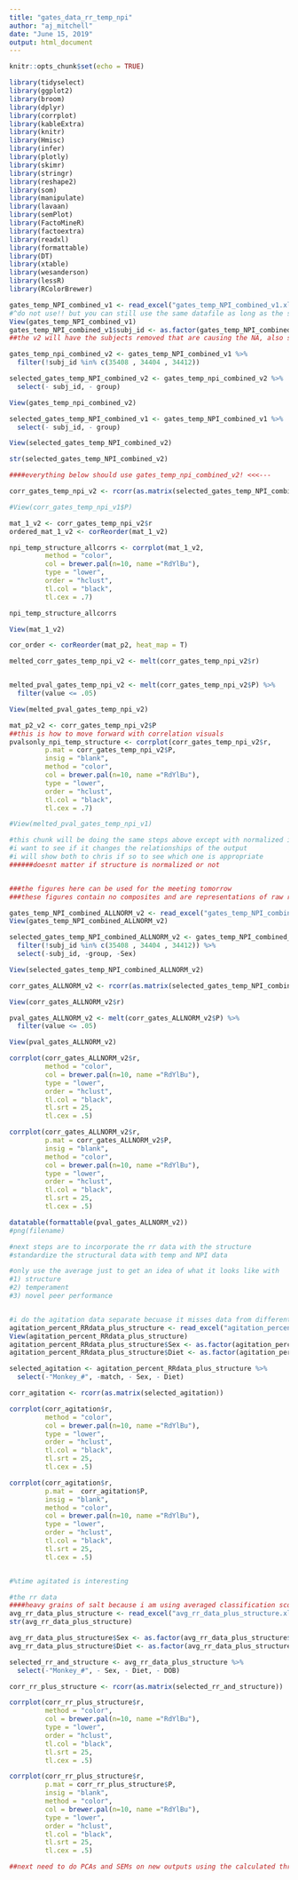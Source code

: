 ```yaml
---
title: "gates_data_rr_temp_npi"
author: "aj_mitchell"
date: "June 15, 2019"
output: html_document
---
```


```r
knitr::opts_chunk$set(echo = TRUE)
```

```r
library(tidyselect)
library(ggplot2)
library(broom)
library(dplyr)
library(corrplot)
library(kableExtra)
library(knitr)
library(Hmisc)
library(infer)
library(plotly) 
library(skimr)
library(stringr)
library(reshape2)
library(som)
library(manipulate)
library(lavaan)
library(semPlot)
library(FactoMineR)
library(factoextra)
library(readxl)
library(formattable)
library(DT)
library(xtable)
library(wesanderson)
library(lessR)
library(RColorBrewer)
```


```r
gates_temp_NPI_combined_v1 <- read_excel("gates_temp_NPI_combined_v1.xlsx") 
#^do not use!! but you can still use the same datafile as long as the subjects with missing data are cleaned like below
View(gates_temp_NPI_combined_v1)
gates_temp_NPI_combined_v1$subj_id <- as.factor(gates_temp_NPI_combined_v1$subj_id)
##the v2 will have the subjects removed that are causing the NA, also stereotypy behaviors were removed becuase they did not have any variance and they were causing their own error

gates_temp_npi_combined_v2 <- gates_temp_NPI_combined_v1 %>%
  filter(!subj_id %in% c(35408 , 34404 , 34412))

selected_gates_temp_NPI_combined_v2 <- gates_temp_npi_combined_v2 %>%
  select(- subj_id, - group)

View(gates_temp_npi_combined_v2)

selected_gates_temp_NPI_combined_v1 <- gates_temp_NPI_combined_v1 %>%
  select(- subj_id, - group)

View(selected_gates_temp_NPI_combined_v2)

str(selected_gates_temp_NPI_combined_v2)

```


```r

####everything below should use gates_temp_npi_combined_v2! <<<---

corr_gates_temp_npi_v2 <- rcorr(as.matrix(selected_gates_temp_NPI_combined_v2))

#View(corr_gates_temp_npi_v1$P)

mat_1_v2 <- corr_gates_temp_npi_v2$r
ordered_mat_1_v2 <- corReorder(mat_1_v2)

npi_temp_structure_allcorrs <- corrplot(mat_1_v2,
         method = "color",
         col = brewer.pal(n=10, name ="RdYlBu"),
         type = "lower",
         order = "hclust", 
         tl.col = "black",
         tl.cex = .7)

npi_temp_structure_allcorrs

View(mat_1_v2)

cor_order <- corReorder(mat_p2, heat_map = T)

melted_corr_gates_temp_npi_v2 <- melt(corr_gates_temp_npi_v2$r)


melted_pval_gates_temp_npi_v2 <- melt(corr_gates_temp_npi_v2$P) %>%
  filter(value <= .05)

View(melted_pval_gates_temp_npi_v2)

mat_p2_v2 <- corr_gates_temp_npi_v2$P
##this is how to move forward with correlation visuals 
pvalsonly_npi_temp_structure <- corrplot(corr_gates_temp_npi_v2$r,
         p.mat = corr_gates_temp_npi_v2$P,
         insig = "blank",
         method = "color",
         col = brewer.pal(n=10, name ="RdYlBu"),
         type = "lower",
         order = "hclust", 
         tl.col = "black",
         tl.cex = .7)

#View(melted_pval_gates_temp_npi_v1)

```


```r
#this chunk will be doing the same steps above except with normalized imaging data
#i want to see if it changes the relationships of the output
#i will show both to chris if so to see which one is appropriate
######doesnt matter if structure is normalized or not


###the figures here can be used for the meeting tomorrow
###these figures contain no composites and are representations of raw relationships. 

gates_temp_NPI_combined_ALLNORM_v2 <- read_excel("gates_temp_NPI_combined_ALLNORM_v2.xlsx")
View(gates_temp_NPI_combined_ALLNORM_v2)

selected_gates_temp_NPI_combined_ALLNORM_v2 <- gates_temp_NPI_combined_ALLNORM_v2 %>%
  filter(!subj_id %in% c(35408 , 34404 , 34412)) %>%
  select(-subj_id, -group, -Sex)

View(selected_gates_temp_NPI_combined_ALLNORM_v2)

corr_gates_ALLNORM_v2 <- rcorr(as.matrix(selected_gates_temp_NPI_combined_ALLNORM_v2))

View(corr_gates_ALLNORM_v2$r)

pval_gates_ALLNORM_v2 <- melt(corr_gates_ALLNORM_v2$P) %>%
  filter(value <= .05)

View(pval_gates_ALLNORM_v2)

corrplot(corr_gates_ALLNORM_v2$r,
         method = "color",
         col = brewer.pal(n=10, name ="RdYlBu"),
         type = "lower",
         order = "hclust", 
         tl.col = "black",
         tl.srt = 25,
         tl.cex = .5)

corrplot(corr_gates_ALLNORM_v2$r,
         p.mat = corr_gates_ALLNORM_v2$P,
         insig = "blank",
         method = "color",
         col = brewer.pal(n=10, name ="RdYlBu"),
         type = "lower",
         order = "hclust", 
         tl.col = "black",
         tl.srt = 25,
         tl.cex = .5)

datatable(formattable(pval_gates_ALLNORM_v2))
#png(filename)

#next steps are to incorporate the rr data with the structure
#standardize the structural data with temp and NPI data

```

```r
#only use the average just to get an idea of what it looks like with
#1) structure
#2) temperament
#3) novel peer performance


#i do the agitation data separate becuase it misses data from different subjects; it's more informative on its own
agitation_percent_RRdata_plus_structure <- read_excel("agitation_percent_RRdata_plus_structure.xlsx")
View(agitation_percent_RRdata_plus_structure)
agitation_percent_RRdata_plus_structure$Sex <- as.factor(agitation_percent_RRdata_plus_structure$Sex)
agitation_percent_RRdata_plus_structure$Diet <- as.factor(agitation_percent_RRdata_plus_structure$Diet)

selected_agitation <- agitation_percent_RRdata_plus_structure %>%
  select(-"Monkey_#", -match, - Sex, - Diet)

corr_agitation <- rcorr(as.matrix(selected_agitation))

corrplot(corr_agitation$r,
         method = "color",
         col = brewer.pal(n=10, name ="RdYlBu"),
         type = "lower",
         order = "hclust", 
         tl.col = "black",
         tl.srt = 25,
         tl.cex = .5)

corrplot(corr_agitation$r,
         p.mat =  corr_agitation$P,
         insig = "blank",
         method = "color",
         col = brewer.pal(n=10, name ="RdYlBu"),
         type = "lower",
         order = "hclust", 
         tl.col = "black",
         tl.srt = 25,
         tl.cex = .5)


#%time agitated is interesting
```

```r
#the rr data
####heavy grains of salt because i am using averaged classification scores. 
avg_rr_data_plus_structure <- read_excel("avg_rr_data_plus_structure.xlsx")
str(avg_rr_data_plus_structure)

avg_rr_data_plus_structure$Sex <- as.factor(avg_rr_data_plus_structure$Sex)
avg_rr_data_plus_structure$Diet <- as.factor(avg_rr_data_plus_structure$Diet)

selected_rr_and_structure <- avg_rr_data_plus_structure %>%
  select(-"Monkey_#", - Sex, - Diet, - DOB)

corr_rr_plus_structure <- rcorr(as.matrix(selected_rr_and_structure))

corrplot(corr_rr_plus_structure$r,
         method = "color",
         col = brewer.pal(n=10, name ="RdYlBu"),
         type = "lower",
         order = "hclust", 
         tl.col = "black",
         tl.srt = 25,
         tl.cex = .5)

corrplot(corr_rr_plus_structure$r,
         p.mat = corr_rr_plus_structure$P,
         insig = "blank",
         method = "color",
         col = brewer.pal(n=10, name ="RdYlBu"),
         type = "lower",
         order = "hclust", 
         tl.col = "black",
         tl.srt = 25,
         tl.cex = .5)

```



```r
##next need to do PCAs and SEMs on new outputs using the calculated thresh holds 


```